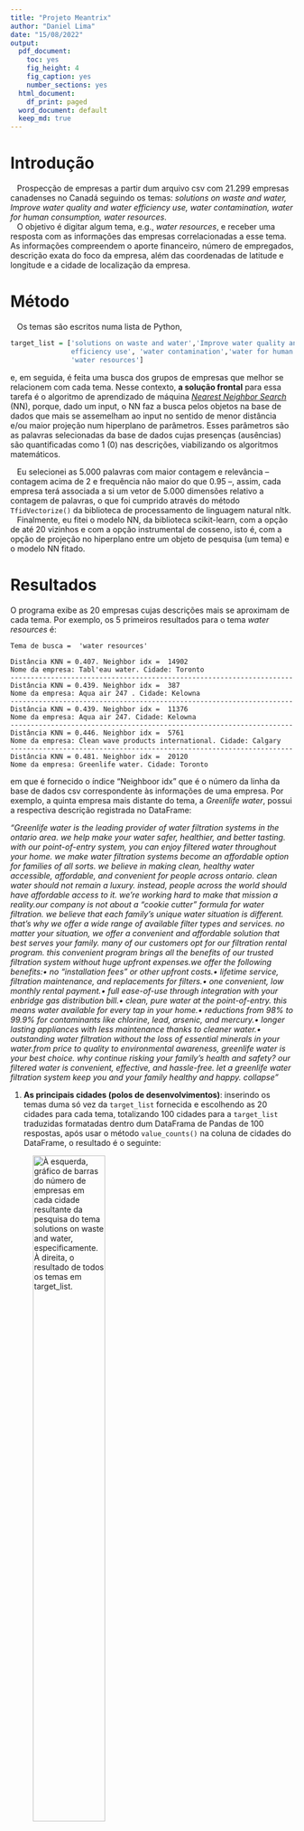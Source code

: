```yaml
---
title: "Projeto Meantrix"
author: "Daniel Lima"
date: "15/08/2022"
output:
  pdf_document: 
    toc: yes
    fig_height: 4
    fig_caption: yes
    number_sections: yes
  html_document:
    df_print: paged
  word_document: default
  keep_md: true
---
```

\newpage


# Introdução

|    Prospecção de empresas a partir dum arquivo csv com 21.299 empresas canadenses no Canadá seguindo os temas: _solutions on waste and water, Improve water quality and water efficiency use, water contamination, water for human consumption, water resources_.

|    O objetivo é digitar algum tema, e.g., *water resources*, e receber uma resposta com as informações das empresas correlacionadas a esse tema. As informações compreendem o aporte financeiro, número de empregados, descrição exata do foco da empresa, além das coordenadas de latitude e longitude e a cidade de localização da empresa.

# Método

|    Os temas são escritos numa lista de Python,
```r
target_list = ['solutions on waste and water','Improve water quality and water 
               efficiency use', 'water contamination','water for human consumption',
               'water resources']
```
e, em seguida, é feita uma busca dos grupos de empresas que melhor se relacionem com cada tema.
Nesse contexto, **a solução frontal** para essa tarefa é o algoritmo de aprendizado de máquina [_Nearest Neighbor Search_ ](https://en.wikipedia.org/wiki/Nearest_neighbor_search) (NN), porque, dado um input, o NN faz a busca pelos objetos na base de dados que mais se assemelham ao input no sentido de menor distância e/ou maior projeção num hiperplano de parâmetros. Esses parâmetros são as palavras selecionadas da base de dados cujas presenças (ausências) são quantificadas como 1 (0) nas descrições, viabilizando os algoritmos matemáticos. 

|    Eu selecionei as 5.000 palavras com maior contagem e relevância -- contagem acima de 2 e frequência não maior do que 0.95 --, assim, cada empresa terá associada a si um vetor de 5.000 dimensões relativo a contagem de palavras, o que foi cumprido através do método ```TfidVectorize()``` da biblioteca de processamento de linguagem natural nltk.  

|    Finalmente, eu fitei o modelo NN, da biblioteca scikit-learn, com a opção de até 20 vizinhos e com a opção instrumental de cosseno, isto é, com a opção de projeção no hiperplano entre um objeto de pesquisa (um tema) e o modelo NN fitado. 


# Resultados

O programa exibe as 20 empresas cujas descrições mais se aproximam de cada tema. Por exemplo, os 5 primeiros resultados para o tema _water resources_ é:

\footnotesize
```
Tema de busca =  'water resources' 

Distância KNN = 0.407. Neighbor idx =  14902
Nome da empresa: Tabl'eau water. Cidade: Toronto
----------------------------------------------------------------------
Distância KNN = 0.439. Neighbor idx =  387
Nome da empresa: Aqua air 247 . Cidade: Kelowna
----------------------------------------------------------------------
Distância KNN = 0.439. Neighbor idx =  11376
Nome da empresa: Aqua air 247. Cidade: Kelowna
----------------------------------------------------------------------
Distância KNN = 0.446. Neighbor idx =  5761
Nome da empresa: Clean wave products international. Cidade: Calgary
----------------------------------------------------------------------
Distância KNN = 0.481. Neighbor idx =  20120
Nome da empresa: Greenlife water. Cidade: Toronto
```

\normalsize
em que é fornecido o índice "Neighboor idx" que é o número da linha da base de dados csv correspondente às informações de uma empresa. Por exemplo, a quinta empresa mais distante do tema, a _Greenlife water_, possui a respectiva descrição registrada no DataFrame: 

\footnotesize
_"Greenlife water is the leading provider of water filtration systems in the ontario area. we help make your water safer, healthier, and better tasting. with our point-of-entry system, you can enjoy filtered water throughout your home. we make water filtration systems become an affordable option for families of all sorts. we believe in making clean, healthy water accessible, affordable, and convenient for people across ontario. clean water should not remain a luxury. instead, people across the world should have affordable access to it. we’re working hard to make that mission a reality.our company is not about a “cookie cutter” formula for water filtration. we believe that each family’s unique water situation is different. that’s why we offer a wide range of available filter types and services. no matter your situation, we offer a convenient and affordable solution that best serves your family. many of our customers opt for our filtration rental program. this convenient program brings all the benefits of our trusted filtration system without huge upfront expenses.we offer the following benefits:• no “installation fees” or other upfront costs.• lifetime service, filtration maintenance, and replacements for filters.• one convenient, low monthly rental payment.• full ease-of-use through integration with your enbridge gas distribution bill.• clean, pure water at the point-of-entry. this means water available for every tap in your home.• reductions from 98% to 99.9% for contaminants like chlorine, lead, arsenic, and mercury.• longer lasting appliances with less maintenance thanks to cleaner water.• outstanding water filtration without the loss of essential minerals in your water.from price to quality to environmental awareness, greenlife water is your best choice. why continue risking your family’s health and safety? our filtered water is convenient, effective, and hassle-free. let a greenlife water filtration system keep you and your family healthy and happy. collapse"_

\normalsize


1.  **As principais cidades (polos de desenvolvimentos)**: inserindo os temas duma só vez da ```target_list``` fornecida e escolhendo as 20 cidades para cada tema, totalizando 100 cidades para a ```target_list``` traduzidas formatadas dentro dum DataFrama de Pandas de 100 respostas, após usar o método ```value_counts()``` na coluna de cidades do DataFrame, o resultado é o seguinte: 

![À esquerda, gráfico de barras do número de empresas em cada cidade resultante da pesquisa do tema _solutions on waste and water_, especificamente. À direita, o resultado de todos os temas em ```target_list```.]("cidades_dois.png"){width=55%}  

Portanto, as cidades de **Toronto e Calgary despontam como polos**. As coordenadas de latitude e longitude discriminam somente a cidade das empresas, não a localização exata delas. Dessa maneira, não é possível depreender informações mais detalhadas sobre como as empresas estão distribuídas em bairros nas cidades e, então, um mapa das empresas utilizando a biblioteca ```folium``` não é revelador pois somente aponta as cidades.    

2.  **Distribuição do aporte financeiro das empresas**: infelizmente não existem dados o sufciente para uma análise acurada, porque a maior parte da vezes essa informação não é fornecida. Das 100 respostas, 84 são ```Nan```: ```df_respostas["aporte"].isna().sum() = 84``` e 8 não são preenchidas. As 8 entradas restantes compreendem 4 empresas. A empresa com maior aporte de 5.034.285 de unidades monetárias (pode ser USD ou CAD) é a _Acuva technologies_, baseada em Vancouver, vindo logo em seguida a _Island water technologies_, baseada em Toronto, com um aporte de 690.742 unidades monetárias. 

\newpage

3. **Distribuição do número de funcionários por empresa**

A maior parte das empresas relacionadas a esses temas compreendem empresas com somente 1 funcionário. 

![À esquerda, gráfico de barras do número de empregados por empresa da busca pelo tema _solutions on waste and water_, especificamente. À direita, gráfico de barras do resultado de todos os temas em ```target_list```.]("empregados_dois.png"){width=55%}  


